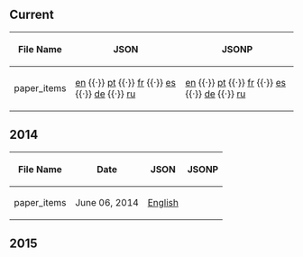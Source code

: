 ==Current==
{| class="wikitable sortable plainlinks"
! File Name
! JSON
! JSONP
|-
| paper_items || [http://cdn.clubpenguin.com/play/en/web_service/game_configs/paper_items.json en] {{·}} [http://cdn.clubpenguin.com/play/pt/web_service/game_configs/paper_items.json pt] {{·}} [http://cdn.clubpenguin.com/play/fr/web_service/game_configs/paper_items.json fr] {{·}} [http://cdn.clubpenguin.com/play/es/web_service/game_configs/paper_items.json es] {{·}} [http://cdn.clubpenguin.com/play/de/web_service/game_configs/paper_items.json de] {{·}} [http://cdn.clubpenguin.com/play/ru/web_service/game_configs/paper_items.json ru] || [http://cdn.clubpenguin.com/play/en/web_service/game_configs/paper_items.jsonp en] {{·}} [http://cdn.clubpenguin.com/play/pt/web_service/game_configs/paper_items.jsonp pt] {{·}} [http://cdn.clubpenguin.com/play/fr/web_service/game_configs/paper_items.jsonp fr] {{·}} [http://cdn.clubpenguin.com/play/es/web_service/game_configs/paper_items.jsonp es] {{·}} [http://cdn.clubpenguin.com/play/de/web_service/game_configs/paper_items.jsonp de] {{·}} [http://cdn.clubpenguin.com/play/ru/web_service/game_configs/paper_items.jsonp ru]
|}
==2014==
{| class="wikitable sortable plainlinks"
! File Name
! Date
! JSON
! JSONP
|-
| paper_items || June 06, 2014||[[Media:GameConfigsEN2014Jun06paper_items.json|English]]||{{n/a}}
|}

==2015==
{{2015GameConfigs|title=paper_items}}
